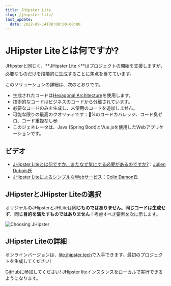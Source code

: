 ```yaml
---
title: JHipster Lite
slug: /jhipster-lite/
last_update:
  date: 2022-09-14T00:00:00-00:00
---
```


# JHipster Liteとは何ですか?

JHipsterと同じく、**JHipster Lite ⚡**はプロジェクトの開始を支援しますが、必要なものだけを段階的に生成することに焦点を当てています。

このソリューションの詳細は、次のとおりです。
- 生成されたコードは[Hexagonal Architecture]を使用します。
- 技術的なコードはビジネスのコードから分離されています。
- 必要なコードのみを生成し、未使用のコードを追加しません。
- 可能な限りの最高のクオリティです：💯%のコードカバレッジ、コード臭ゼロ、コード重複なし😎
- このジェネレータは、Java (Spring Boot)とVue.jsを使用したWebアプリケーションです。

## ビデオ

- [JHipster Liteとは何ですか、またなぜ気にする必要があるのですか?][devoxx-jhlite]：[Julien Dubois][jdubois]氏
- [JHipster LiteによるシンプルなWebサービス][webservices-with-jhlite]：[Colin Damon][cdamon]氏

## JHipsterとJHipster Liteの選択

オリジナルのJHipsterとJHLiteは**同じものではありません**。**同じコードは生成せず**、**同じ目的を満たすものではありません**！考慮すべき要素を次に示します。

![Choosing JHipster](/images/jhlite_choice.png)


## JHipster Liteの詳細

オンラインバージョンは、[lite.jhipster.tech][Online version]で入手できます。最初のプロジェクトを生成してください!

[GitHub][GitHubリポジトリ]に参加してください! JHipster liteインスタンスをローカルで実行できるようになります。

[Hexagonal Architecture]: https://github.com/jhipster/jhipster-lite/blob/main/documentation/hexagonal-architecture.md
[Online version]: https://lite.jhipster.tech
[GitHubリポジトリ]: https://github.com/jhipster/jhipster-lite

[devoxx-jhlite]: https://youtu.be/RnLGnY-vzLI
[jdubois]: https://twitter.com/juliendubois

[webservices-with-jhlite]: https://youtu.be/mEECPRZjajI
[cdamon]: https://www.linkedin.com/in/colin-damon/
